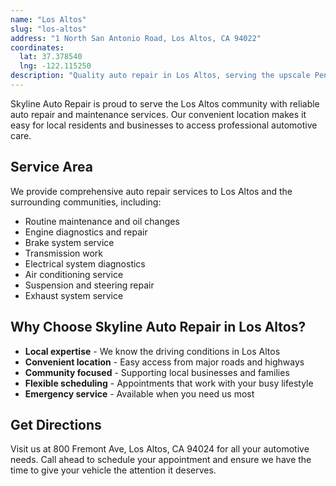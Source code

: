 ```yaml
---
name: "Los Altos"
slug: "los-altos"
address: "1 North San Antonio Road, Los Altos, CA 94022"
coordinates:
  lat: 37.378540
  lng: -122.115250
description: "Quality auto repair in Los Altos, serving the upscale Peninsula community."
---
```


Skyline Auto Repair is proud to serve the Los Altos community with reliable auto repair and maintenance services. Our convenient location makes it easy for local residents and businesses to access professional automotive care.

## Service Area

We provide comprehensive auto repair services to Los Altos and the surrounding communities, including:

- Routine maintenance and oil changes
- Engine diagnostics and repair
- Brake system service
- Transmission work
- Electrical system diagnostics
- Air conditioning service
- Suspension and steering repair
- Exhaust system service

## Why Choose Skyline Auto Repair in Los Altos?

- **Local expertise** - We know the driving conditions in Los Altos
- **Convenient location** - Easy access from major roads and highways
- **Community focused** - Supporting local businesses and families
- **Flexible scheduling** - Appointments that work with your busy lifestyle
- **Emergency service** - Available when you need us most

## Get Directions

Visit us at 800 Fremont Ave, Los Altos, CA 94024 for all your automotive needs. Call ahead to schedule your appointment and ensure we have the time to give your vehicle the attention it deserves.